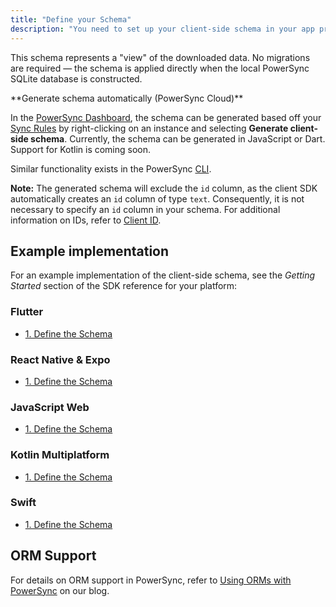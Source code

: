 ```yaml
---
title: "Define your Schema"
description: "You need to set up your client-side schema in your app project. This involves defining your schema in code using the PowerSync syntax."
---
```


This schema represents a "view" of the downloaded data. No migrations are required — the schema is applied directly when the local PowerSync SQLite database is constructed.

<Info>
**Generate schema automatically (PowerSync Cloud)**

In the [PowerSync Dashboard](/usage/tools/powersync-dashboard), the schema can be generated based off your [Sync Rules](/usage/sync-rules) by right-clicking on an instance and selecting **Generate client-side schema**. Currently, the schema can be generated in JavaScript or Dart. Support for Kotlin is coming soon.

Similar functionality exists in the PowerSync [CLI](/usage/tools/cli).

**Note:** The generated schema will exclude the `id` column, as the client SDK automatically creates an `id` column of type `text`. Consequently, it is not necessary to specify an `id` column in your schema. For additional information on IDs, refer to [Client ID](/usage/sync-rules/client-id).
</Info>

## Example implementation

For an example implementation of the client-side schema, see the _Getting Started_ section of the SDK reference for your platform:

### <Icon icon="flutter" iconType="solid" size="24"/> Flutter

* [1\. Define the Schema](/client-sdk-references/flutter#id-1.-define-the-schema)

### <Icon icon="react" iconType="solid" size="24"/> React Native & Expo

* [1\. Define the Schema](/client-sdk-references/react-native-and-expo#id-1.-define-the-schema)

### <Icon icon="js" iconType="solid" size="24"/> JavaScript Web

* [1\. Define the Schema](/client-sdk-references/javascript-web#id-1.-define-the-schema)

### <Icon icon="flag" iconType="solid" size="24"/> Kotlin Multiplatform

* [1\. Define the Schema](/client-sdk-references/kotlin-multiplatform#id-1.-define-the-schema)

### <Icon icon="swift" iconType="solid" size="24"/> Swift

* [1\. Define the Schema](/client-sdk-references/swift#id-1.-define-the-schema)

## ORM Support

For details on ORM support in PowerSync, refer to [Using ORMs with PowerSync](https://www.powersync.com/blog/using-orms-with-powersync) on our blog.
